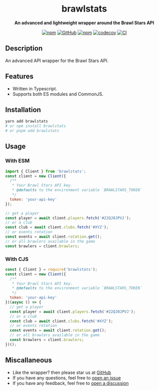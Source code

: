 <div align="center">

# brawlstats

**An advanced and lightweight wrapper around the Brawl Stars API**

[![npm](https://img.shields.io/npm/dw/brawlstats)](https://www.npmjs.com/package/brawlstats)
[![GitHub](https://img.shields.io/github/license/specteralabs/brawlstats)](https://github.com/SpecteraLabs/brawlstats/blob/main/LICENSE.md)
[![npm](https://img.shields.io/npm/v/brawlstats?color=crimson&logo=npm&style=flat-square)](https://www.npmjs.com/package/brawlstats)
[![codecov](https://codecov.io/gh/SpecteraLabs/npm-packages/branch/main/graph/badge.svg)](https://codecov.io/gh/SpecteraLabs/npm-packages)
[![CI](https://github.com/SpecteraLabs/npm-packages/actions/workflows/continuous-integration.yml/badge.svg)](https://github.com/SpecteraLabs/npm-packages)

</div>

## Description

An advanced API wrapper for the Brawl Stars API.

## Features

- Written in Typescript.
- Supports both ES modules and CommonJS.

## Installation

```bash
yarn add brawlstats
# or npm install brawlstats
# or pnpm add brawlstats
```

## Usage

### With ESM

```js
import { Client } from 'brawlstats';
const client = new Client({
  /**
   * Your Brawl Stars API key.
   * @defaults to the environment variable `BRAWLSTARS_TOKEN`
   */
  token: 'your-api-key'
});

// get a player
const player = await client.players.fetch('#22QJ0JPVJ');
// or a club
const club = await client.clubs.fetch('#XYZ');
// or events rotation
const events = await client.rotation.get();
// or all brawlers available in the game
const brawlers = client.brawlers;
```

### With CJS

```js
const { Client } = require('brawlstats');
const client = new Client({
  /**
   * Your Brawl Stars API key.
   * @defaults to the environment variable `BRAWLSTARS_TOKEN`
   */
  token: 'your-api-key'
})(async () => {
  // get a player
  const player = await client.players.fetch('#22QJ0JPVJ');
  // or a club
  const club = await client.clubs.fetch('#XYZ');
  // or events rotation
  const events = await client.rotation.get();
  // or all brawlers available in the game
  const brawlers = client.brawlers;
})();
```

## Miscallaneous

- Like the wrapper? then please star us at [GitHub](https://github.com/SpecteraLabs/npm-packages)
- If you have any questions, feel free to [open an issue](https://github.com/SpecteraLabs/npm-packages/issues)
- If you have any feedback, feel free to
  [open a discussion](https://github.com/SpecteraLabs/npm-packages/discussions/new?category=ideas)
